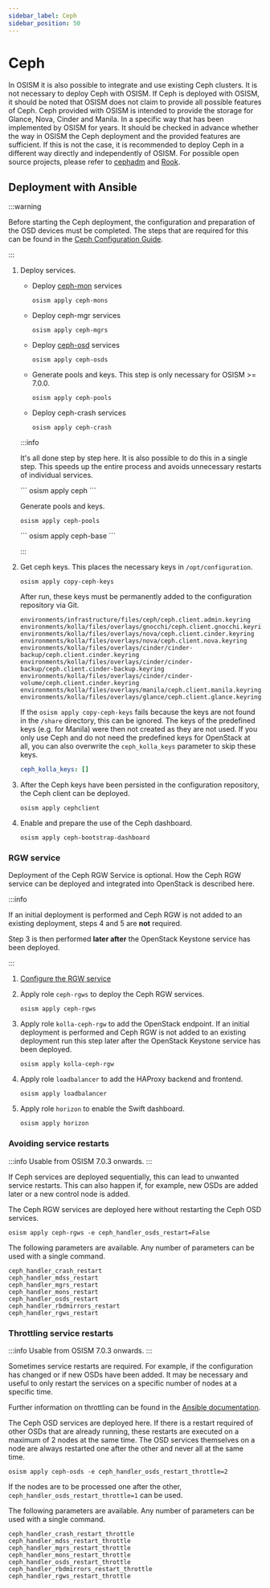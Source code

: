 ```yaml
---
sidebar_label: Ceph
sidebar_position: 50
---
```



# Ceph

In OSISM it is also possible to integrate and use existing Ceph clusters. It
is not necessary to deploy Ceph with OSISM. If Ceph is deployed with OSISM, it
should be noted that OSISM does not claim to provide all possible features of Ceph.
Ceph provided with OSISM is intended to provide the storage for Glance, Nova, Cinder
and Manila. In a specific way that has been implemented by OSISM for years. It
should be checked in advance whether the way in OSISM the Ceph deployment and the
provided features are sufficient. If this is not the case, it is recommended to
deploy Ceph in a different way directly and independently of OSISM. For possible
open source projects, please refer to
[cephadm](https://docs.ceph.com/en/latest/cephadm/index.html) and
[Rook](https://rook.io).

## Deployment with Ansible

:::warning

Before starting the Ceph deployment, the configuration and preparation of the
OSD devices must be completed. The steps that are required for this can be found in the
[Ceph Configuration Guide](../../../configuration-guide/ceph/index.mdx#osd-devices).

:::

1. Deploy services.

   * Deploy [ceph-mon](https://docs.ceph.com/en/quincy/man/8/ceph-mon/) services

     ```
     osism apply ceph-mons
     ```

   * Deploy ceph-mgr services

     ```
     osism apply ceph-mgrs
     ```

   * Deploy [ceph-osd](https://docs.ceph.com/en/quincy/man/8/ceph-osd/) services

     ```
     osism apply ceph-osds
     ```

   * Generate pools and keys. This step is only necessary for OSISM >= 7.0.0.

     ```
     osism apply ceph-pools
     ```

   * Deploy ceph-crash services

     ```
     osism apply ceph-crash
     ```

   :::info

   It's all done step by step here. It is also possible to do this in a single step.
   This speeds up the entire process and avoids unnecessary restarts of individual
   services.

   <Tabs>
   <TabItem value="osism-7" label="OSISM >= 7.0.0">
   ```
   osism apply ceph
   ```

   Generate pools and keys.

   ```
   osism apply ceph-pools
   ```
   </TabItem>
   <TabItem value="osism-6" label="OSISM < 7.0.0">
   ```
   osism apply ceph-base
   ```
   </TabItem>
   </Tabs>

   :::

2. Get ceph keys. This places the necessary keys in `/opt/configuration`.

   ```
   osism apply copy-ceph-keys
   ```

   After run, these keys must be permanently added to the configuration repository
   via Git.

   ```
   environments/infrastructure/files/ceph/ceph.client.admin.keyring
   environments/kolla/files/overlays/gnocchi/ceph.client.gnocchi.keyring
   environments/kolla/files/overlays/nova/ceph.client.cinder.keyring
   environments/kolla/files/overlays/nova/ceph.client.nova.keyring
   environments/kolla/files/overlays/cinder/cinder-backup/ceph.client.cinder.keyring
   environments/kolla/files/overlays/cinder/cinder-backup/ceph.client.cinder-backup.keyring
   environments/kolla/files/overlays/cinder/cinder-volume/ceph.client.cinder.keyring
   environments/kolla/files/overlays/manila/ceph.client.manila.keyring
   environments/kolla/files/overlays/glance/ceph.client.glance.keyring
   ```

   If the `osism apply copy-ceph-keys` fails because the keys are not found in the `/share`
   directory, this can be ignored. The keys of the predefined keys (e.g. for Manila) were
   then not created as they are not used. If you only use Ceph and do not need the predefined
   keys for OpenStack at all, you can also overwrite the `ceph_kolla_keys` parameter to skip
   these keys.

   ```yaml title="environments/ceph/configuration.yml"
   ceph_kolla_keys: []
   ```

3. After the Ceph keys have been persisted in the configuration repository, the Ceph
   client can be deployed.

   ```
   osism apply cephclient
   ```

4. Enable and prepare the use of the Ceph dashboard.

   ```
   osism apply ceph-bootstrap-dashboard
   ```

### RGW service

Deployment of the Ceph RGW Service is optional. How the Ceph RGW service can be deployed
and integrated into OpenStack is described here.

:::info

If an initial deployment is performed and Ceph RGW is not added to an existing deployment,
steps 4 and 5 are **not** required.

Step 3 is then performed **later after** the OpenStack Keystone service has been deployed.

:::

1. [Configure the RGW service](../../../configuration-guide/ceph/index.mdx#rgw-service)

2. Apply role `ceph-rgws` to deploy the Ceph RGW services.

   ```
   osism apply ceph-rgws
   ```

3. Apply role `kolla-ceph-rgw` to add the OpenStack endpoint.
   If an initial deployment is performed and Ceph RGW is not added
   to an existing deployment run this step later after the OpenStack
   Keystone service has been deployed.

   ```
   osism apply kolla-ceph-rgw
   ```

4. Apply role `loadbalancer` to add the HAProxy backend and frontend.

   ```
   osism apply loadbalancer
   ```

5. Apply role `horizon` to enable the Swift dashboard.

   ```
   osism apply horizon
   ```

### Avoiding service restarts

:::info
Usable from OSISM 7.0.3 onwards.
:::

If Ceph services are deployed sequentially, this can lead to unwanted service restarts.
This can also happen if, for example, new OSDs are added later or a new control node is
added.

The Ceph RGW services are deployed here without restarting the Ceph OSD services.

```
osism apply ceph-rgws -e ceph_handler_osds_restart=False
```

The following parameters are available. Any number of parameters can be used with a single command.

```
ceph_handler_crash_restart
ceph_handler_mdss_restart
ceph_handler_mgrs_restart
ceph_handler_mons_restart
ceph_handler_osds_restart
ceph_handler_rbdmirrors_restart
ceph_handler_rgws_restart
```

### Throttling service restarts

:::info
Usable from OSISM 7.0.3 onwards.
:::

Sometimes service restarts are required. For example, if the configuration has changed
or if new OSDs have been added. It may be necessary and useful to only restart the
services on a specific number of nodes at a specific time.

Further information on throttling can be found in the
[Ansible documentation](https://docs.ansible.com/ansible/latest/playbook_guide/playbooks_strategies.html#restricting-execution-with-throttle).

The Ceph OSD services are deployed here. If there is a restart required of other OSDs
that are already running, these restarts are executed on a maximum of 2 nodes at the
same time. The OSD services themselves on a node are always restarted one after the other
and never all at the same time.

```
osism apply ceph-osds -e ceph_handler_osds_restart_throttle=2
```

If the nodes are to be processed one after the other, `ceph_handler_osds_restart_throttle=1`
can be used.

The following parameters are available. Any number of parameters can be used with a single command.

```
ceph_handler_crash_restart_throttle
ceph_handler_mdss_restart_throttle
ceph_handler_mgrs_restart_throttle
ceph_handler_mons_restart_throttle
ceph_handler_osds_restart_throttle
ceph_handler_rbdmirrors_restart_throttle
ceph_handler_rgws_restart_throttle
```
